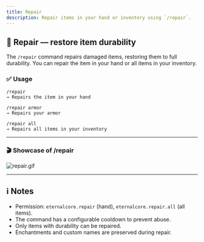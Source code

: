 ```yaml
---
title: Repair
description: Repair items in your hand or inventory using `/repair`.
---
```


## 🔧 Repair — restore item durability

The `/repair` command repairs damaged items, restoring them to full durability. You can repair the item in your hand or all items in your inventory.

### ✅ Usage

```text
/repair
→ Repairs the item in your hand

/repair armor
→ Repairs your armor

/repair all
→ Repairs all items in your inventory
```

---

### 🎬 Showcase of /repair
![repair.gif](/docs/eternalcore/repair.gif)

---

## ℹ️ Notes

- Permission: `eternalcore.repair` (hand), `eternalcore.repair.all` (all items).
- The command has a configurable cooldown to prevent abuse.
- Only items with durability can be repaired.
- Enchantments and custom names are preserved during repair.

